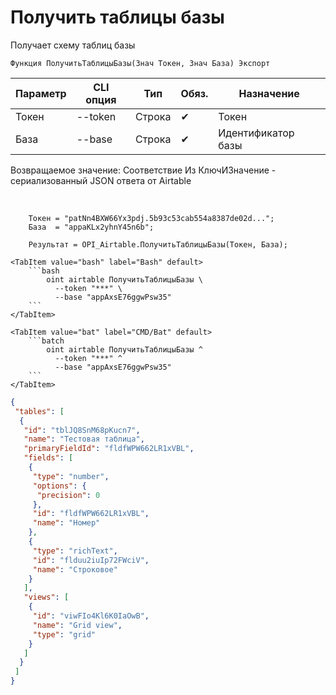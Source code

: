 ﻿---
sidebar_position: 2
description: Получить таблицы базы и другие функции для работы с Airtable в Открытом пакете интеграций - бесплатной open-source библиотеке интеграций для 1С:Предприятие 8, OneScript и CLI
keywords: [1C, 1С, 1С:Предприятие, 1С:Предприятие 8.3, API, Интеграция, Сервисы, Обмен, OneScript, CLI, Airtable]
---


# Получить таблицы базы
 Получает схему таблиц базы



`Функция ПолучитьТаблицыБазы(Знач Токен, Знач База) Экспорт`

  | Параметр | CLI опция | Тип | Обяз. | Назначение |
  |-|-|-|-|-|
  | Токен | --token | Строка | &#x2714; | Токен |
  | База | --base | Строка | &#x2714; | Идентификатор базы |

  
  Возвращаемое значение:   Соответствие Из КлючИЗначение - сериализованный JSON ответа от Airtable

<br/>




```bsl title="Пример использования для 1С:Предприятие/OneScript"
    Токен = "patNn4BXW66Yx3pdj.5b93c53cab554a8387de02d...";
    База  = "appaKLx2yhnY45n6b";

    Результат = OPI_Airtable.ПолучитьТаблицыБазы(Токен, База);
```
    

 <Tabs>
  
    <TabItem value="bash" label="Bash" default>
        ```bash
            oint airtable ПолучитьТаблицыБазы \
              --token "***" \
              --base "appAxsE76ggwPsw35"
        ```
    </TabItem>
  
    <TabItem value="bat" label="CMD/Bat" default>
        ```batch
            oint airtable ПолучитьТаблицыБазы ^
              --token "***" ^
              --base "appAxsE76ggwPsw35"
        ```
    </TabItem>
</Tabs>


```json title="Результат"
{
 "tables": [
  {
   "id": "tblJQ8SnM68pKucn7",
   "name": "Тестовая таблица",
   "primaryFieldId": "fldfWPW662LR1xVBL",
   "fields": [
    {
     "type": "number",
     "options": {
      "precision": 0
     },
     "id": "fldfWPW662LR1xVBL",
     "name": "Номер"
    },
    {
     "type": "richText",
     "id": "flduu2iuIp72FWciV",
     "name": "Строковое"
    }
   ],
   "views": [
    {
     "id": "viwFIo4Kl6K0IaOwB",
     "name": "Grid view",
     "type": "grid"
    }
   ]
  }
 ]
}
```
